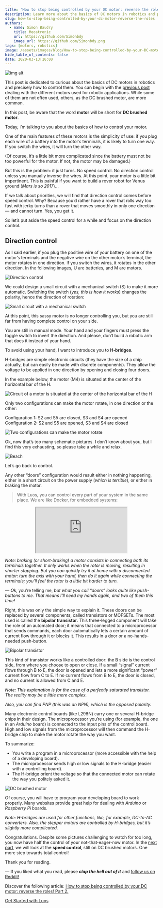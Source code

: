 ```yaml
---
title: 'How to stop being controlled by your DC motor: reverse the roles! Part 1'
description: Learn more about the basics of DC motors in robotics and precisely how to control them. We will present different concepts like direction control or motor rotation.
slug: how-to-stop-being-controlled-by-your-dc-motor-reverse-the-roles
authors:
  - name: Simon Baudry
    title: Mecatronic
    url: https://github.com/Simonbdy
    image_url: https://github.com/Simonbdy.png
tags: [motors, robotics]
image: /assets/images/blog/How-to-stop-being-controlled-by-your-DC-motor-reverse-the-roles-Part-1-banner-luos.png
hide_table_of_contents: false
date: 2020-03-13T10:00
---
```


![img alt](/assets/images/blog/How-to-stop-being-controlled-by-your-DC-motor-reverse-the-roles-Part-1-luos.png)

This post is dedicated to curious about the basics of DC motors in robotics and precisely how to control them. You can begin with the [previous post](/2020-01-13-lift-banana-motors.mdx) dealing with the different motors used for robotic applications. While some of them are not often used, others, as the DC brushed motor, are more common.

<!--truncate-->

In this post, be aware that the word **motor** will be short for **DC brushed motor**.

Today, I’m talking to you about the basics of how to control your motor.

One of the main features of these motors is the simplicity of use: if you plug each wire of a battery into the motor’s terminals, it is likely to turn one way. If you switch the wires, it will turn the other way.

(Of course, it’s a little bit more complicated since the battery must not be too powerful for the motor. If not, the motor may be damaged.)

But this is the problem: it just turns. No speed control. No direction control unless you manually inverse the wires. At this point, your motor is a little bit impertinent. This is painful if you want to build a rover robot for Venus ground (_Mars is so 2017_)…

If we talk about priorities, we will find that direction control comes before speed control. Why? Because you’d rather have a rover that rolls way too fast with jerky turns than a rover that moves smoothly in only one direction — and cannot turn. Yes, you get it.

So let’s put aside the speed control for a while and focus on the direction control.

<h2> Direction control </h2>

As I said earlier, if you plug the positive wire of your battery on one of the motor’s terminals and the negative wire on the other motor’s terminal, the motor rotates in one direction. If you switch the wires, it rotates in the other direction. In the following images, U are batteries, and M are motors.

![Direction control](https://uploads-ssl.webflow.com/602cf5c87ad04ea98eaa99da/602fbce9838b8275537c742d_1*m6YmVbsBz5AjwBVSzcBK5Q.jpeg)

We could design a small circuit with a mechanical switch (S) to make it more automatic. Switching the switch (_yes, this is how it works_) changes the polarity, hence the direction of rotation:

![Small circuit with a mechanical switch](https://uploads-ssl.webflow.com/602cf5c87ad04ea98eaa99da/602fbce9056aac0820e19cc1_1*MLmCa2vBEvM-VjFeGbouhQ.jpeg)

At this point, this sassy motor is no longer controlling you, but you are still far from having complete control on your side.

You are still in manual mode. Your hand and your fingers must press the toggle switch to invert the direction. And please, don’t build a robotic arm that does it instead of your hand.

To avoid using your hand, I want to introduce you to **H-bridges**.

H-bridges are simple electronic circuits (they have the size of a chip actually, but can easily be made with discrete components). They allow the voltage to be applied in one direction by opening and closing four doors.

In the example below, the motor (M4) is situated at the center of the horizontal bar of the H.

![Circuit of a motor is situated at the center of the horizontal bar of the H](https://uploads-ssl.webflow.com/602cf5c87ad04ea98eaa99da/602fbce9fefcfe2b07dca6dd_1*gwHwWnGVHVeL74uPgCrblQ.jpeg)

Only two configurations can make the motor rotate, in one direction or the other:

Configuration 1: S2 and S5 are closed, S3 and S4 are opened  
Configuration 2: S2 and S5 are opened, S3 and S4 are closed

![Two configurations can make the motor rotate](https://uploads-ssl.webflow.com/602cf5c87ad04ea98eaa99da/602fbcea4b4bc58442894d1a_1*q8cZ3wBVpe05gResmj34fg.jpeg)

Ok, now that’s too many schematic pictures. I don’t know about you, but I find this very exhausting, so please take a while and relax.

![Beach](https://uploads-ssl.webflow.com/602cf5c87ad04ea98eaa99da/602fbceaa0b1d87332ca12ef_1*6pdcNXjFiQaUqj8rgq5ybQ.jpeg)

Let’s go back to control.

Any other “doors” configuration would result either in nothing happening, either in a short circuit on the power supply (_which is terrible_), or either in braking the motor.

> With Luos, you can control every part of your system in the same place. We are like Docker, for embedded systems:

<div align="center">
  <iframe
    className="player_iframe"
    src="https://www.youtube.com/embed/ujh0xNE3TZ8"
    allow="accelerometer; autoplay; encrypted-media; gyroscope; picture-in-picture; fullscreen"
  ></iframe>
</div>

_Note: braking (or short-braking) a motor consists in connecting both its terminals together. It only works when the rotor is moving, resulting in shorter stopping. But you can quickly try it at home with a disconnected motor: turn the axis with your hand, then do it again while connecting the terminals; you’ll feel the rotor is a little bit harder to turn._

— *Ok*, you’re telling me, _but what you call “doors” looks quite like push-buttons to me. That means I’ll need my hands again, and two of them this time!_

Right, this was only the simple way to explain it. These doors can be replaced by several components, called transistors or MOFSETs. The most used is called the **bipolar transistor**. This three-legged component will take the role of an automated door; it means that connected to a microprocessor that sends commands, each door automatically lets a certain amount of current flow through it or blocks it. This results in a door or a no-hands-needed push-button.

![Bipolar transistor](https://uploads-ssl.webflow.com/602cf5c87ad04ea98eaa99da/602fbcea32216e0c365caeb6_1*iXLz2lWZDjS1AaHx1NpHoQ.jpeg)

This kind of transistor works like a controlled door: the B side is the control side, from where you choose to open or close. If a small “signal” current flows through B to E, the door is opened and lets a more significant “power” current flow from C to E. If no current flows from B to E, the door is closed, and no current is allowed from C and E.

_Note: This explanation is for the case of a perfectly saturated transistor. The reality may be a little more complex._

_Also, you can find PNP (this was an NPN), which is the opposed polarity._

Many electronic control boards (like L298N) carry one or several H-bridge chips in their design. The microprocessor you’re using (for example, the one in an _Arduino_ board) is connected to the input pins of the control board. High and low signals from the microprocessor will then command the H-bridge chip to make the motor rotate the way you want.

To summarize:

- You write a program in a microprocessor (more accessible with the help of a developing board).
- The microprocessor sends high or low signals to the H-bridge (easier with a controlling board).
- The H-bridge orient the voltage so that the connected motor can rotate the way you politely asked it.

![DC brushed motor](https://uploads-ssl.webflow.com/602cf5c87ad04ea98eaa99da/602fbcea2c6b59469aae5498_1*rgOUW1Lfhn0T-VxD6RrtCg.jpeg)

Of course, you will have to program your developing board to work properly. Many websites provide great help for dealing with _Arduino_ or _Raspberry Pi_ boards.

_Note: H-bridges are used for other functions, like, for example, DC-to-AC converters. Also, the stepper motors are controlled by H-bridges, but it’s slightly more complicated._

Congratulations. Despite some pictures challenging to watch for too long, you now have half the control of your not-that-eager-now motor. In the [next part](/2020-04-13-control-dc-motor-2.mdx), we will look at the **speed control**, still on DC brushed motors. One more step towards total control!

Thank you for reading.

— If you liked what you read, please **_clap the hell out of it_** and <a rel="external nofollow" href="https://www.reddit.com/r/Luos/" target="_blank">follow us on Reddit!</a>

Discover the following article: [How to stop being controlled by your DC motor: reverse the roles! Part 2.](/2020-04-13-control-dc-motor-2.mdx)

[Get Started with Luos](/tutorials/get-started)
